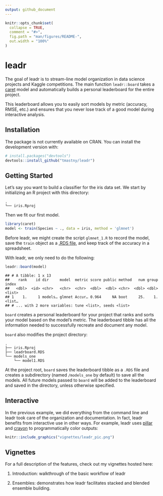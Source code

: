 ```yaml
---
output: github_document
---
```


<!-- README.md is generated from README.Rmd. Please edit that file -->

```r
knitr::opts_chunk$set(
  collapse = TRUE,
  comment = "#>",
  fig.path = "man/figures/README-",
  out.width = "100%"
)
```
# leadr

The goal of leadr is to stream-line model organization in data science projects and Kaggle competitions. The main function `leadr::board` takes a [caret](https://github.com/topepo/caret) model and automatically builds a personal leaderboard for the entire project. 

This leaderboard allows you to easily sort models by metric (accuracy, RMSE, etc.) and ensures that you never lose track of a good model during interactive analysis. 

## Installation

The package is not currently available on CRAN. You can install the development version with:

```r
# install.packages("devtools")
devtools::install_github("tmastny/leadr")
```

## Getting Started

Let's say you want to build a classifier for the iris data set. We start by initializing an R project with this directory:

```
.
└── iris.Rproj
```

Then we fit our first model. 

```r
library(caret)
model <- train(Species ~ ., data = iris, method = 'glmnet')
```

Before leadr, we might create the script `glmnet_1.R` to record the model, save the `train` object as a [.RDS file](https://www.fromthebottomoftheheap.net/2012/04/01/saving-and-loading-r-objects/), and keep track of the accuracy in a spreadsheet. 

With leadr, we only need to do the following:

```r
leadr::board(model)
```

    ## # A tibble: 1 x 13
    ##    rank    id dir     model  metric score public method   num group index 
    ##   <dbl>  <id> <chr>   <chr>  <chr>  <dbl>  <dbl> <chr>  <dbl> <dbl> <list>
    ## 1    1.     1 models… glmnet Accur… 0.964     NA boot     25.    1. <list…
    ## # ... with 2 more variables: tune <list>, seeds <list>

`board` creates a personal leaderboard for your project that ranks and sorts your model based on the model's metric. The leaderboard tibble has all the information needed to successfully recreate and document any model.

`board` also modifies the project directory:

```
.
├── iris.Rproj
├── leadrboard.RDS
└── models_one
    └── model1.RDS
```
At the project root, `board` saves the leaderboard tibble as a `.RDS` file and creates a subdirectory (named `/models_one` by default) to save all the models. All future models passed to `board` will be added to the leaderboard and saved in the directory, unless otherwise specified.

## Interactive

In the previous example, we did everything from the command line and leadr took care of the organization and documentation. In fact, leadr benefits from interactive use in other ways. For example, leadr uses [pillar](https://github.com/r-lib/pillar) and [crayon](https://github.com/r-lib/crayon) to programmatically color outputs: 

```r
knitr::include_graphics("vignettes/leadr_pic.png")
```

## Vignettes

For a full description of the features, check out my vignettes hosted here:

1. Introduction: walkthrough of the basic workflow of leadr

2. Ensembles: demonstrates how leadr facilitates stacked and blended ensemble building. 




